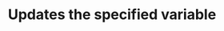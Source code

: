 ---
title: 'Updates the specified variable'
description: "Updates the specified variable. Include --header 'Content-Type: application/json' and  and -d '{'key': 'SERVER_JARFILE', 'value': 'server.jar'}' in your request."
api: 'PUT /api/client/servers/eff10fb1-e18b-4c3e-973e-a2c548c7b649/power'
---